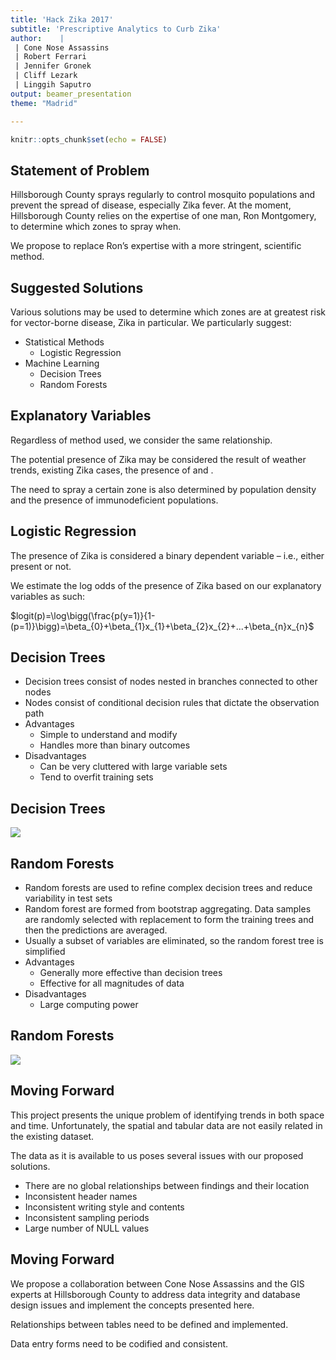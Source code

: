 ```yaml
---
title: 'Hack Zika 2017'
subtitle: 'Prescriptive Analytics to Curb Zika'   
author:    | 
 | Cone Nose Assassins  
 | Robert Ferrari  
 | Jennifer Gronek  
 | Cliff Lezark  
 | Linggih Saputro
output: beamer_presentation
theme: "Madrid"

---
```


```r
knitr::opts_chunk$set(echo = FALSE)
```


## Statement of Problem 

Hillsborough County sprays regularly to control mosquito populations and prevent the spread of disease, especially Zika fever.  At the moment, Hillsborough County relies on the expertise of one man, Ron Montgomery, to determine which zones to spray when. 

We propose to replace Ron's expertise with a more stringent, scientific method. 


## Suggested Solutions
Various solutions may be used to determine which zones are at greatest risk for vector-borne disease, Zika in particular. We particularly suggest:

- Statistical Methods 
    - Logistic Regression

- Machine Learning 
    - Decision Trees
    - Random Forests

## Explanatory Variables   
Regardless of method used, we consider the same relationship.  


The potential presence of Zika may be considered the result of weather trends, existing Zika cases, the presence of \textit{Aedes aegypti} and \textit{Aedes albopictus}.    

The need to spray a certain zone is also determined by population density and the presence of immunodeficient populations.    


## Logistic Regression  
The presence of Zika is considered a binary dependent variable -- i.e., either present or not.  


We estimate the log odds of the presence of Zika based on our explanatory variables as such:    


$logit(p)=\log\bigg(\frac{p(y=1)}{1-(p=1)}\bigg)=\beta_{0}+\beta_{1}x_{1}+\beta_{2}x_{2}+...+\beta_{n}x_{n}$  


## Decision Trees  

-  Decision trees consist of nodes nested in branches connected to other nodes
-  Nodes consist of conditional decision rules that dictate the observation path
-  Advantages
    - Simple to understand and modify
    - Handles more than binary outcomes
- Disadvantages
    -  Can be very cluttered with large variable sets
    -  Tend to overfit training sets  
    
## Decision Trees  

![](/Users/jennifer/Desktop/zika_hack/dectree.png)  

##  Random Forests  

- Random forests are used to refine complex decision trees and reduce variability in test sets
- Random forest are formed from bootstrap aggregating. Data samples are randomly selected with replacement to form the training trees and then the predictions are averaged.
- Usually a subset of variables are eliminated, so the random forest tree is simplified
- Advantages
    - Generally more effective than decision trees
    - Effective for all magnitudes of data
- Disadvantages
    - Large computing power  
    
## Random Forests  

![](/Users/jennifer/Desktop/zika_hack/ranfor.jpeg)  


## Moving Forward  
This project presents the unique problem of identifying trends in both space and time.  Unfortunately, the spatial and tabular data are not easily related in the existing dataset.  

The data as it is available to us poses several issues with our proposed solutions.  

- There are no global relationships between findings and their location 
- Inconsistent header names
- Inconsistent writing style and contents  
- Inconsistent sampling periods
- Large number of NULL values   

## Moving Forward   
We propose a collaboration between Cone Nose Assassins and the GIS experts at Hillsborough County to address data integrity and database design issues and implement the concepts presented here.    

Relationships between tables need to be defined and implemented.  

Data entry forms need to be codified and consistent.  

